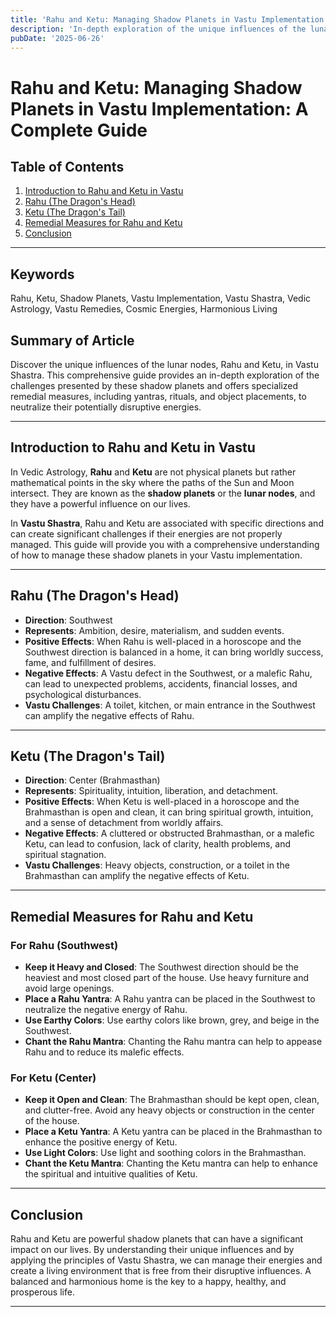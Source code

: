 ```yaml
---
title: 'Rahu and Ketu: Managing Shadow Planets in Vastu Implementation: A Complete Guide'
description: 'In-depth exploration of the unique influences of the lunar nodes Rahu and Ketu in Vastu Shastra, their associated directions (Southwest and Center respectively), specific challenges they present, and specialized remedial measures including yantras, rituals, and object placements to neutralize their potentially disruptive energies.'
pubDate: '2025-06-26'
---
```


# Rahu and Ketu: Managing Shadow Planets in Vastu Implementation: A Complete Guide

## Table of Contents
1. [Introduction to Rahu and Ketu in Vastu](#introduction-to-rahu-and-ketu-in-vastu)
2. [Rahu (The Dragon's Head)](#rahu-the-dragons-head)
3. [Ketu (The Dragon's Tail)](#ketu-the-dragons-tail)
4. [Remedial Measures for Rahu and Ketu](#remedial-measures-for-rahu-and-ketu)
5. [Conclusion](#conclusion)

---

## Keywords
Rahu, Ketu, Shadow Planets, Vastu Implementation, Vastu Shastra, Vedic Astrology, Vastu Remedies, Cosmic Energies, Harmonious Living

## Summary of Article
Discover the unique influences of the lunar nodes, Rahu and Ketu, in Vastu Shastra. This comprehensive guide provides an in-depth exploration of the challenges presented by these shadow planets and offers specialized remedial measures, including yantras, rituals, and object placements, to neutralize their potentially disruptive energies.

---

## Introduction to Rahu and Ketu in Vastu

In Vedic Astrology, **Rahu** and **Ketu** are not physical planets but rather mathematical points in the sky where the paths of the Sun and Moon intersect. They are known as the **shadow planets** or the **lunar nodes**, and they have a powerful influence on our lives.

In **Vastu Shastra**, Rahu and Ketu are associated with specific directions and can create significant challenges if their energies are not properly managed. This guide will provide you with a comprehensive understanding of how to manage these shadow planets in your Vastu implementation.

---

## Rahu (The Dragon's Head)

- **Direction**: Southwest
- **Represents**: Ambition, desire, materialism, and sudden events.
- **Positive Effects**: When Rahu is well-placed in a horoscope and the Southwest direction is balanced in a home, it can bring worldly success, fame, and fulfillment of desires.
- **Negative Effects**: A Vastu defect in the Southwest, or a malefic Rahu, can lead to unexpected problems, accidents, financial losses, and psychological disturbances.
- **Vastu Challenges**: A toilet, kitchen, or main entrance in the Southwest can amplify the negative effects of Rahu.

---

## Ketu (The Dragon's Tail)

- **Direction**: Center (Brahmasthan)
- **Represents**: Spirituality, intuition, liberation, and detachment.
- **Positive Effects**: When Ketu is well-placed in a horoscope and the Brahmasthan is open and clean, it can bring spiritual growth, intuition, and a sense of detachment from worldly affairs.
- **Negative Effects**: A cluttered or obstructed Brahmasthan, or a malefic Ketu, can lead to confusion, lack of clarity, health problems, and spiritual stagnation.
- **Vastu Challenges**: Heavy objects, construction, or a toilet in the Brahmasthan can amplify the negative effects of Ketu.

---

## Remedial Measures for Rahu and Ketu

### For Rahu (Southwest)

- **Keep it Heavy and Closed**: The Southwest direction should be the heaviest and most closed part of the house. Use heavy furniture and avoid large openings.
- **Place a Rahu Yantra**: A Rahu yantra can be placed in the Southwest to neutralize the negative energy of Rahu.
- **Use Earthy Colors**: Use earthy colors like brown, grey, and beige in the Southwest.
- **Chant the Rahu Mantra**: Chanting the Rahu mantra can help to appease Rahu and to reduce its malefic effects.

### For Ketu (Center)

- **Keep it Open and Clean**: The Brahmasthan should be kept open, clean, and clutter-free. Avoid any heavy objects or construction in the center of the house.
- **Place a Ketu Yantra**: A Ketu yantra can be placed in the Brahmasthan to enhance the positive energy of Ketu.
- **Use Light Colors**: Use light and soothing colors in the Brahmasthan.
- **Chant the Ketu Mantra**: Chanting the Ketu mantra can help to enhance the spiritual and intuitive qualities of Ketu.

---

## Conclusion

Rahu and Ketu are powerful shadow planets that can have a significant impact on our lives. By understanding their unique influences and by applying the principles of Vastu Shastra, we can manage their energies and create a living environment that is free from their disruptive influences. A balanced and harmonious home is the key to a happy, healthy, and prosperous life.

---
